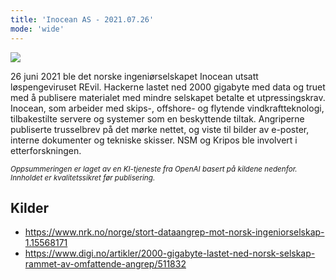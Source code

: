 ```yaml
---
title: 'Inocean AS - 2021.07.26'
mode: 'wide'
---
```


<Frame>
<img src="/images/inocean.png" noZoom/>
</Frame>

26 juni 2021 ble det norske ingeniørselskapet Inocean utsatt løspengeviruset REvil. Hackerne lastet ned 2000 gigabyte med data og truet med å publisere materialet med mindre selskapet betalte et utpressingskrav. Inocean, som arbeider med skips-, offshore- og flytende vindkraftteknologi, tilbakestilte servere og systemer som en beskyttende tiltak. Angriperne publiserte trusselbrev på det mørke nettet, og viste til bilder av e-poster, interne dokumenter og tekniske skisser. NSM og Kripos ble involvert i etterforskningen.

<sup><i>Oppsummeringen er laget av en KI-tjeneste fra OpenAI basert på kildene nedenfor. Innholdet er kvalitetssikret før publisering.</i></sup>

## Kilder
- https://www.nrk.no/norge/stort-dataangrep-mot-norsk-ingeniorselskap-1.15568171
- https://www.digi.no/artikler/2000-gigabyte-lastet-ned-norsk-selskap-rammet-av-omfattende-angrep/511832
